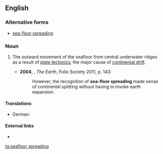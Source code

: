 ==English==

===Alternative forms===
* [[sea-floor spreading]]

===Noun===
{{en-noun|head=[[seafloor]] [[spreading]]|-}}

# {{label|en|geology}} The outward movement of the seafloor from central underwater ridges as a result of [[plate tectonics]]; the major cause of [[continental drift]].
#* '''2004''', {{w|Richard Fortey}}, ''The Earth'', Folio Society 2011, p. 143:
#*: However, the recognition of '''sea-floor spreading''' made sense of continental splitting without having to invoke earth expansion.

====Translations====
{{trans-top|outward movement of the seafloor}}
* German: {{t|de|Ozeanbodenspreizung|f}}
{{trans-mid}}
{{trans-bottom}}

====External links====
* {{pedialite}}

[[ta:seafloor spreading]]